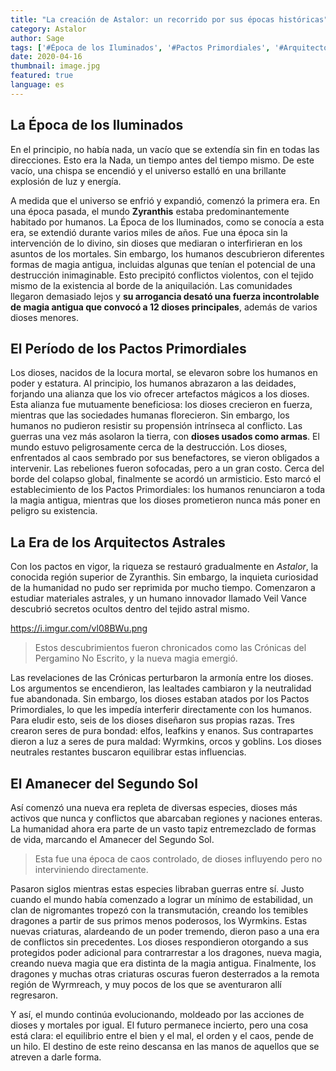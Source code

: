 ```yaml
---
title: "La creación de Astalor: un recorrido por sus épocas históricas"
category: Astalor
author: Sage
tags: ['#Época de los Iluminados', '#Pactos Primordiales', '#Arquitectos Astrales', "#Historia"]
date: 2020-04-16
thumbnail: image.jpg
featured: true
language: es
---
```

## La Época de los Iluminados

En el principio, no había nada, un vacío que se extendía sin fin en todas las direcciones. Esto era la Nada, un tiempo antes del tiempo mismo. De este vacío, una chispa se encendió y el universo estalló en una brillante explosión de luz y energía.

A medida que el universo se enfrió y expandió, comenzó la primera era. En una época pasada, el mundo **Zyranthis** estaba predominantemente habitado por humanos. La Época de los Iluminados, como se conocía a esta era, se extendió durante varios miles de años. Fue una época sin la intervención de lo divino, sin dioses que mediaran o interfirieran en los asuntos de los mortales. Sin embargo, los humanos descubrieron diferentes formas de magia antigua, incluidas algunas que tenían el potencial de una destrucción inimaginable. Esto precipitó conflictos violentos, con el tejido mismo de la existencia al borde de la aniquilación. Las comunidades llegaron demasiado lejos y **su arrogancia desató una fuerza incontrolable de magia antigua que convocó a 12 dioses principales**, además de varios dioses menores.

## El Período de los Pactos Primordiales

Los dioses, nacidos de la locura mortal, se elevaron sobre los humanos en poder y estatura. Al principio, los humanos abrazaron a las deidades, forjando una alianza que los vio ofrecer artefactos mágicos a los dioses. Esta alianza fue mutuamente beneficiosa: los dioses crecieron en fuerza, mientras que las sociedades humanas florecieron. Sin embargo, los humanos no pudieron resistir su propensión intrínseca al conflicto. Las guerras una vez más asolaron la tierra, con **dioses usados como armas**. El mundo estuvo peligrosamente cerca de la destrucción. Los dioses, enfrentados al caos sembrado por sus benefactores, se vieron obligados a intervenir. Las rebeliones fueron sofocadas, pero a un gran costo. Cerca del borde del colapso global, finalmente se acordó un armisticio. Esto marcó el establecimiento de los Pactos Primordiales: los humanos renunciaron a toda la magia antigua, mientras que los dioses prometieron nunca más poner en peligro su existencia.

## La Era de los Arquitectos Astrales

Con los pactos en vigor, la riqueza se restauró gradualmente en *Astalor*, la conocida región superior de Zyranthis. Sin embargo, la inquieta curiosidad de la humanidad no pudo ser reprimida por mucho tiempo. Comenzaron a estudiar materiales astrales, y un humano innovador llamado Veil Vance descubrió secretos ocultos dentro del tejido astral mismo.

https://i.imgur.com/vl08BWu.png

> Estos descubrimientos fueron chronicados como las Crónicas del Pergamino No Escrito, y la nueva magia emergió.

Las revelaciones de las Crónicas perturbaron la armonía entre los dioses. Los argumentos se encendieron, las lealtades cambiaron y la neutralidad fue abandonada. Sin embargo, los dioses estaban atados por los Pactos Primordiales, lo que les impedía interferir directamente con los humanos. Para eludir esto, seis de los dioses diseñaron sus propias razas. Tres crearon seres de pura bondad: elfos, leafkins y enanos. Sus contrapartes dieron a luz a seres de pura maldad: Wyrmkins, orcos y goblins. Los dioses neutrales restantes buscaron equilibrar estas influencias.

## El Amanecer del Segundo Sol

Así comenzó una nueva era repleta de diversas especies, dioses más activos que nunca y conflictos que abarcaban regiones y naciones enteras. La humanidad ahora era parte de un vasto tapiz entremezclado de formas de vida, marcando el Amanecer del Segundo Sol.

> Esta fue una época de caos controlado, de dioses influyendo pero no interviniendo directamente.

Pasaron siglos mientras estas especies libraban guerras entre sí. Justo cuando el mundo había comenzado a lograr un mínimo de estabilidad, un clan de nigromantes tropezó con la transmutación, creando los temibles dragones a partir de sus primos menos poderosos, los Wyrmkins. Estas nuevas criaturas, alardeando de un poder tremendo, dieron paso a una era de conflictos sin precedentes. Los dioses respondieron otorgando a sus protegidos poder adicional para contrarrestar a los dragones, nueva magia, creando nueva magia que era distinta de la magia antigua. Finalmente, los dragones y muchas otras criaturas oscuras fueron desterrados a la remota región de Wyrmreach, y muy pocos de los que se aventuraron allí regresaron.

Y así, el mundo continúa evolucionando, moldeado por las acciones de dioses y mortales por igual. El futuro permanece incierto, pero una cosa está clara: el equilibrio entre el bien y el mal, el orden y el caos, pende de un hilo. El destino de este reino descansa en las manos de aquellos que se atreven a darle forma.